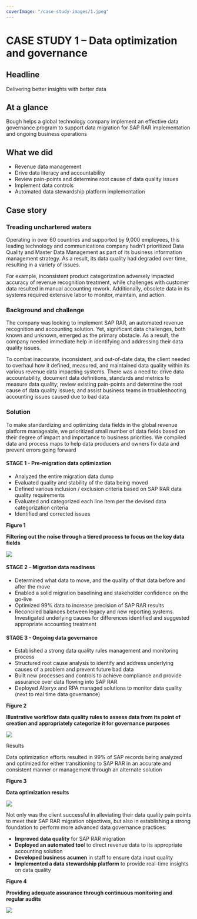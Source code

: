 ```yaml
---
coverImage: "/case-study-images/1.jpeg"
---
```

# **CASE STUDY 1 – Data optimization and governance**

## Headline

Delivering better insights with better data

## At a glance

Bough helps a global technology company implement an effective data governance program to support data migration for SAP RAR implementation and ongoing business operations

## What we did

* Revenue data management
* Drive data literacy and accountability
* Review pain-points and determine root cause of data quality issues
* Implement data controls
* Automated data stewardship platform implementation

## Case story

### Treading unchartered waters

Operating in over 60 countries and supported by 9,000 employees, this leading technology and communications company hadn't prioritized Data Quality and Master Data Management as part of its business information management strategy. As a result, its data quality had degraded over time, resulting in a variety of issues.

For example, inconsistent product categorization adversely impacted accuracy of revenue recognition treatment, while challenges with customer data resulted in manual accounting rework. Additionally, obsolete data in its systems required extensive labor to monitor, maintain, and action.

### Background and challenge

The company was looking to implement SAP RAR, an automated revenue recognition and accounting solution. Yet, significant data challenges, both known and unknown, emerged as the primary obstacle. As a result, the company needed immediate help in identifying and addressing their data quality issues.

To combat inaccurate, inconsistent, and out-of-date data, the client needed to overhaul how it defined, measured, and maintained data quality within its various revenue data impacting systems. There was a need to: drive data accountability, document data definitions, standards and metrics to measure data quality; review existing pain-points and determine the root cause of data quality issues; and assist business teams in troubleshooting accounting issues caused due to bad data

### Solution

To make standardizing and optimizing data fields in the global revenue platform manageable, we prioritized small number of data fields based on their degree of impact and importance to business priorities. We compiled data and process maps to help data producers and owners fix data and prevent errors going forward

#### STAGE 1 - Pre-migration data optimization

* Analyzed the entire migration data dump
* Evaluated quality and stability of the data being moved
* Defined various inclusion / exclusion criteria based on SAP RAR data quality requirements
* Evaluated and categorized each line item per the devised data categorization criteria
* Identified and corrected issues

**Figure 1**

**Filtering out the noise through a tiered process to focus on the key data fields**

![](/content/case-studies/images/CS1/0.jpg)

#### STAGE 2 – Migration data readiness

* Determined what data to move, and the quality of that data before and after the move
* Enabled a solid migration baselining and stakeholder confidence on the go-live
* Optimized 99% data to increase precision of SAP RAR results
* Reconciled balances between legacy and new reporting systems. Investigated underlying causes for differences identified and suggested appropriate accounting treatment

#### STAGE 3 - Ongoing data governance

* Established a strong data quality rules management and monitoring process
* Structured root cause analysis to identify and address underlying causes of a problem and prevent future bad data
* Built new processes and controls to achieve compliance and provide assurance over data flowing into SAP RAR
* Deployed Alteryx and RPA managed solutions to monitor data quality (next to real time data governance)

**Figure 2**

**Illustrative workflow data quality rules to assess data from its point of creation and appropriately categorize it for governance purposes**

![](/content/case-studies/images/CS1/1.jpg)

Results

Data optimization efforts resulted in 99% of SAP records being analyzed and optimized for either transitioning to SAP RAR in an accurate and consistent manner or management through an alternate solution

**Figure 3**

**Data optimization results**

**![](/content/case-studies/images/CS1/2.jpg)**

Not only was the client successful in alleviating their data quality pain points to meet their SAP RAR migration objectives, but also in establishing a strong foundation to perform more advanced data governance practices:

* **Improved data quality** for SAP RAR migration
* **Deployed an automated too**l to direct revenue data to its appropriate accounting solution
* **Developed business acumen** in staff to ensure data input quality
* **Implemented a data stewardship platform** to provide real-time insights on data quality

**Figure 4**

**Providing adequate assurance through continuous monitoring and regular audits**

![](/content/case-studies/images/CS1/3.jpg)

